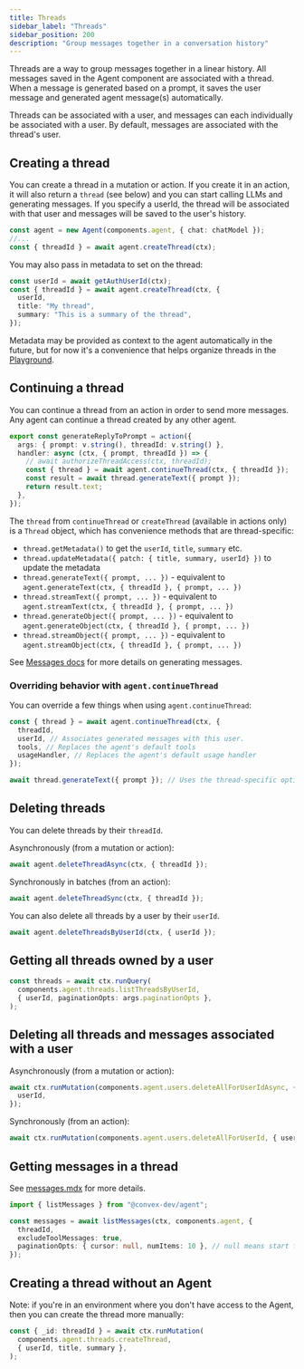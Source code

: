 ```yaml
---
title: Threads
sidebar_label: "Threads"
sidebar_position: 200
description: "Group messages together in a conversation history"
---
```


Threads are a way to group messages together in a linear history. All messages
saved in the Agent component are associated with a thread. When a message is
generated based on a prompt, it saves the user message and generated agent
message(s) automatically.

Threads can be associated with a user, and messages can each individually be
associated with a user. By default, messages are associated with the thread's
user.

## Creating a thread

You can create a thread in a mutation or action. If you create it in an action,
it will also return a `thread` (see below) and you can start calling LLMs and
generating messages. If you specify a userId, the thread will be associated with
that user and messages will be saved to the user's history.

```ts
const agent = new Agent(components.agent, { chat: chatModel });
//...
const { threadId } = await agent.createThread(ctx);
```

You may also pass in metadata to set on the thread:

```ts
const userId = await getAuthUserId(ctx);
const { threadId } = await agent.createThread(ctx, {
  userId,
  title: "My thread",
  summary: "This is a summary of the thread",
});
```

Metadata may be provided as context to the agent automatically in the future,
but for now it's a convenience that helps organize threads in the
[Playground](./playground.mdx).

## Continuing a thread

You can continue a thread from an action in order to send more messages. Any
agent can continue a thread created by any other agent.

```ts
export const generateReplyToPrompt = action({
  args: { prompt: v.string(), threadId: v.string() },
  handler: async (ctx, { prompt, threadId }) => {
    // await authorizeThreadAccess(ctx, threadId);
    const { thread } = await agent.continueThread(ctx, { threadId });
    const result = await thread.generateText({ prompt });
    return result.text;
  },
});
```

The `thread` from `continueThread` or `createThread` (available in actions only)
is a `Thread` object, which has convenience methods that are thread-specific:

- `thread.getMetadata()` to get the `userId`, `title`, `summary` etc.
- `thread.updateMetadata({ patch: { title, summary, userId} })` to update the
  metadata
- `thread.generateText({ prompt, ... })` - equivalent to
  `agent.generateText(ctx, { threadId }, { prompt, ... })`
- `thread.streamText({ prompt, ... })` - equivalent to
  `agent.streamText(ctx, { threadId }, { prompt, ... })`
- `thread.generateObject({ prompt, ... })` - equivalent to
  `agent.generateObject(ctx, { threadId }, { prompt, ... })`
- `thread.streamObject({ prompt, ... })` - equivalent to
  `agent.streamObject(ctx, { threadId }, { prompt, ... })`

See [Messages docs](./messages.mdx) for more details on generating messages.

### Overriding behavior with `agent.continueThread`

You can override a few things when using `agent.continueThread`:

```ts
const { thread } = await agent.continueThread(ctx, {
  threadId,
  userId, // Associates generated messages with this user.
  tools, // Replaces the agent's default tools
  usageHandler, // Replaces the agent's default usage handler
});

await thread.generateText({ prompt }); // Uses the thread-specific options.
```

## Deleting threads

You can delete threads by their `threadId`.

Asynchronously (from a mutation or action):

```ts
await agent.deleteThreadAsync(ctx, { threadId });
```

Synchronously in batches (from an action):

```ts
await agent.deleteThreadSync(ctx, { threadId });
```

You can also delete all threads by a user by their `userId`.

```ts
await agent.deleteThreadsByUserId(ctx, { userId });
```

## Getting all threads owned by a user

```ts
const threads = await ctx.runQuery(
  components.agent.threads.listThreadsByUserId,
  { userId, paginationOpts: args.paginationOpts },
);
```

## Deleting all threads and messages associated with a user

Asynchronously (from a mutation or action):

```ts
await ctx.runMutation(components.agent.users.deleteAllForUserIdAsync, {
  userId,
});
```

Synchronously (from an action):

```ts
await ctx.runMutation(components.agent.users.deleteAllForUserId, { userId });
```

## Getting messages in a thread

See [messages.mdx](./messages.mdx) for more details.

```ts
import { listMessages } from "@convex-dev/agent";

const messages = await listMessages(ctx, components.agent, {
  threadId,
  excludeToolMessages: true,
  paginationOpts: { cursor: null, numItems: 10 }, // null means start from the beginning
});
```

## Creating a thread without an Agent

Note: if you're in an environment where you don't have access to the Agent, then
you can create the thread more manually:

```ts
const { _id: threadId } = await ctx.runMutation(
  components.agent.threads.createThread,
  { userId, title, summary },
);
```
